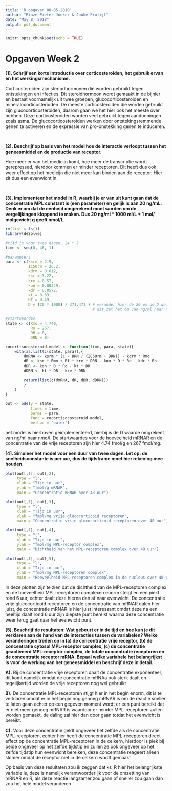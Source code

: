 ```yaml
---
title: 'R opgaven 08-05-2018'
author: "Rinze-Pieter Jonker & Jouke Profijt"
date: "May 8, 2018"
output: pdf_document
---
```


```r
knitr::opts_chunk$set(echo = TRUE)
```
# Opgaven Week 2

__[1]. Schrijf een korte introductie over corticosteroiden, het gebruik ervan en het werkingsmechanisme.__

Corticosteroiden zijn steriodhormonen die worden gebruikt tegen ontstekingen en infecties. Dit steroidhormoon wordt  gemaakt in de bijnier en bestaat voornamelijk uit twee groepen, glucocorticosteroiden en mineralocorticosterioden. De meeste corticosteroiden die worden gebruikt zijn glucocorticosteroiden, daarom gaan we het hier ook het meeste over hebben. Deze corticosteroiden worden veel gebruikt tegen aandoeningen zoals asma. De glucocorticosteroiden werken door ontstekingsremmende genen te activeren en de expressie van pro-onstekking genen te induceren.

&nbsp;

__[2]. Beschrijf op basis van het model hoe de interactie verloopt tussen het geneesmiddel en de productie van receptor.__

Hoe meer er van het medicijn komt, hoe meer de transcriptie wordt gerepressed, hierdoor kommen er minder receptoren. Dit heeft dus ook weer effect op het medicijn die niet meer kan binden aan de receptor. Hier zit dus een evenwicht in.


&nbsp;

__[3]. Implementeer het model in R, waarbij je er van uit kunt gaan dat de concentratie MPL constant is (een parameter) en gelijk is aan 20 ng/mL. Denk er om dat de eenheid omgerekend moet worden om de vergelijkingen kloppend te maken. Dus 20 ng/ml * 1000 ml/L * 1 mol/ molgewicht g geeft nmol/L. __

```r
rm(list = ls())
library(deSolve)
```

```r
#tijd is voor twee dagen, 24 * 2
time <- seq(0, 48, 1)

#parameters
para <- c(ksrm = 2.9,
          IC50rm = 26.2,
          kdrm = 0.612,
          ksr = 3.22,
          kre = 0.57,
          kon = 0.00329,
          kdr = 0.0572,
          kt = 0.63,
          Rf = 0.49,
          D = (20 * 1000) / 371.471 ) # verander hier de 20 om de D waarde aan te passen
                                      # dit zet het om van ng/ml naar nmol/l

#startwaardes
state <- c(Rmo = 4.740, 
           Ro = 267,
           DR = 0,
           DRN = 0)

cocortisocosteroid.model <- function(time, para, state){
    with(as.list(c(state, para)),{
        dmRNA <- ksrm * (1 - DRN / (IC50rm + DRN)) - kdrm * Rmo
        dR <- ksr * Rmo + Rf * kre * DRN - kon * D * Ro - kdr * Ro
        dDR <- kon * D * Ro - kt * DR
        dDRN <- kt * DR - kre * DRN
        
        return(list(c(dmRNA, dR, dDR, dDRN)))
        }
    )
}

out <- ode(y = state,
           times = time,
           parms = para,
           func = cocortisocosteroid.model,
           method = "euler")
```

het model is hierboven geimplementeerd, hierbij is de D waarde omgrekent van ng/ml naar nmo/l. De startwaardes voor de hoeveelheid mRNAR en de concentratie van de vrije receptoren zijn hier 4.74 fmol/g en 267 fmol/mg.

\pagebreak

__[4]. Simuleer het model voor een duur van twee dagen. Let op: de snelheidsconstante is per uur, dus de tijdsframe moet hier rekening mee houden.__
```r
plot(out[,1], out[,2],
     type = "l", 
     xlab = "Tijd in uur",
     ylab = "fmol/g mRNAR",
     main = "Concentratie mRNAR over 48 uur")

plot(out[,1], out[,3], 
     type = "l",
     xlab = "Tijd in uur",
     ylab = "fmol/mg vrije glucocorticoid receptoren",
     main = "Concentratie vrije glucocorticoid receptoren over 48 uur")

plot(out[,1], out[,4], 
     type = "l",
     xlab = "Tijd in uur",
     ylab = "fmol/mg MPL-receptor complex",
     main = "Dichtheid van het MPL-receptoren complex over 48 uur")

plot(out[,1], out[,5], 
     type = "l",
     xlab = "Tijd in uur", 
     ylab = "fmol/mg MPL-receptoren complex",
     main = "Hoeveelheid MPL-receptoren complex in de nucleus over 48 uur")

```
In deze plotten zijn te zien dat de dichtheid van de MPL-receptoren complex en de hoeveelheid MPL-receptoren complexen enorm steigt en een piekt rond 6 uur, echter daalt deze hierna dan af naar evenwicht. De concentratie vrije glucocorticoid receptoren en de concentratie van mRNAR dalen hier juist, de concentratie mRNAR is hier juist interessant omdat deze na een heeltijd daalt rond 6 uur zijn diepste punt bereikt waarna deze concentratie weer terug gaat naar het evenwicht punt.

\pagebreak

__[5]. Beschrijf de resultaten: Wat gebeurt er in de tijd en hoe kun je dit verklaren aan de hand van de interacties tussen de variabelen? Welke veranderingen treden op in (a) de concentratie vrije receptor, (b) de concentratie cytosol MPL-receptor complex, (c) de concentratie geactiveerd MPL-receptor complex, de totale concentratie receptoren en de concentratie receptor mRNA. Bepaal welke variabele het belangrijkst is voor de werking van het geneesmiddel en beschrijf deze in detail.__

__A).__ Bij de concentratie vrije receptoren daalt de concentratie exponenteel, dit komt namelijk omdat de concentratie mRNAa ook sterk daalt en tegelijkertijd worden de vrije receptoren nog wel gebruikt

__B).__ De concentratie MPL-receptoren stijgt hier in het begin enorm, dit is te verklaren omdat er in het begin nog genoeg mRNAR is om de reactie sneller te laten gaan echter op een gegeven moment wordt er een punt bereikt dat er niet meer genoeg mRNAR is waardoor er minder MPL-receptoren zullen worden gemaakt, de daling zal hier dan door gaan totdat het evenwicht is bereikt.

__C).__ Voor deze concentratie geldt ongeveer het zelfde als de concentratie MPL-receptoren, echter hier heeft de concentratie MPL-receptoren direct effect op de concentratie MPL-receptoren in de celkern, hierdoor is piek bij beide ongeveer op het zelfde tijdstip en zullen ze ook ongeveer op het zelfde tijdstip hun evenwicht bereiken, deze concentratie reageert alleen slomer omdat de receptor niet in de celkern wordt gemaakt

Op basis van deze resultaten zou ik zeggen dat ks_R hier het belangrijkste variable is, deze is namelijk verantwoorderlijk voor de omzetting van mRNAR en R, als deze reactie langzamer zou gaan of sneller zou gaan dan zou het hele model veranderen

